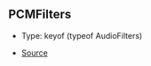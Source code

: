 ## PCMFilters

- Type: keyof (typeof AudioFilters)

- [Source](https://github.com/Androz2091/discord-player/blob/62d0fce/packages/equalizer/src/audio/AudioFilter.ts#L12)